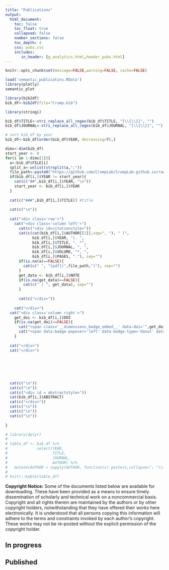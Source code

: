 ```yaml
---
title: "Publications"
output: 
  html_document:
    toc: false
    toc_float: true
    collapsed: false
    number_sections: false
    toc_depth: 4
    css: pubs.css
    includes:
       in_header: [g_analytics.html,header_pubs.html]
---
```


<style>
    .toc-content {
        padding-left: 10%;
        padding-right: 10%;
    }
</style>


```r
knitr::opts_chunk$set(message=FALSE,warning=FALSE, cache=FALSE)
```

<!--Note: publications are compiled in Rmarkdown directly from a .bib file. Slowly working on making this work. Below is a plot of the semantic similarity between the publications (using the BEAGLE Abstract vectors). Hover over the dots to see the title (still in beta).-->

```r
load('semantic_publicatins.RData')
library(plotly)
semantic_plot
```


```r
library(bib2df)
bib_df<-bib2df(file="Crump.bib")

library(stringi)

bib_df$TITLE<-stri_replace_all_regex(bib_df$TITLE, "[\\{\\}]", "")
bib_df$JOURNAL<-stri_replace_all_regex(bib_df$JOURNAL, "[\\{\\}]", "")

# sort bib_df by year
bib_df<-bib_df[order(bib_df$YEAR, decreasing=T),]

dims<-dim(bib_df)
start_year <- 0 
for(i in 1:dims[1]){
  a<-bib_df$FILE[i]
  split_a<-unlist(strsplit(a,";"))
  file_path<-paste0("https://github.com/CrumpLab/CrumpLab.github.io/raw/master/",split_a[1])
  if(bib_df[i,]$YEAR != start_year){
    cat(c("##",bib_df[i,]$YEAR, "\n"))
    start_year <- bib_df[i,]$YEAR
  }
  
  cat(c("###",bib_df[i,]$TITLE)) #title
  
  cat(c("\n"))
  
  cat("<div class='row'>")
    cat("<div class='column left'>")
      cat(c("<div id=citationstyle>"))
      cat(c(cat(bib_df[i,]$AUTHOR[[1]],sep=", "), " (",
            bib_df[i,]$YEAR, "). ",
            bib_df[i,]$TITLE, ". *",
            bib_df[i,]$JOURNAL, ", ",
            bib_df[i,]$VOLUME, "*, ",
            bib_df[i,]$PAGES, "."), sep="")
      if(is.na(a)==FALSE){
        cat(c(" ", "[pdf](",file_path,")"), sep="")
      }
      get_data <- bib_df[i,]$NOTE
      if(is.na(get_data)==FALSE){
        cat(c(" | ", get_data), sep="")
      }
      
      cat(c("</div>"))
    
    cat("</div>")
  cat("<div class='column right'>")
    get_doi <- bib_df[i,]$DOI
    if(is.na(get_doi)==FALSE){
      cat("<span class='__dimensions_badge_embed__' data-doi='",get_doi,"' data-style='small_circle' data-legend='hover-left' style = 'text-align:right;'></span>", sep="")
      cat("<span data-badge-popover='left' data-badge-type='donut' data-doi='",get_doi,"' data-hide-no-mentions='true' class='altmetric-embed' style = 'text-align:right;'></span>", sep="")
    }
  
  cat("</div>")
  cat("</div>")
  
  
  
  
  
    
  cat(c("\n"))
  cat(c("\n"))
  cat(c("<div id = abstractstyle>"))
  cat(bib_df[i,]$ABSTRACT)
  cat(c("</div>"))
  cat(c("\n"))
  cat(c("\n"))
  cat(c("\n"))
  
}

# library(dplyr)
# 
# table_df <- bib_df %>%
#             select(YEAR,
#                    TITLE,
#                    JOURNAL,
#                    AUTHOR) %>%
#   mutate(AUTHOR = sapply(AUTHOR, function(x) paste(x,collapse="; ")))
# 
# knitr::kable(table_df)

```


**Copyright Notice:** Some of the documents listed below are available for downloading. These have been provided as a means to ensure timely dissemination of scholarly and technical work on a noncommercial basis. Copyright and all rights therein are maintained by the authors or by other copyright holders, notwithstanding that they have offered their works here electronically. It is understood that all persons copying this information will adhere to the terms and constraints invoked by each author's copyright. These works may not be re-posted without the explicit permission of the copyright holder.

## In progress
 <script src="https://bibbase.org/show?bib=https://crumplab.github.io/Crump_inprogress.bib&jsonp=1&nocache=1&theme=side&authorFirst=1"></script> 

## Published
 <script src="https://bibbase.org/show?bib=https://crumplab.github.io/Crump.bib&jsonp=1&nocache=1&theme=side&authorFirst=1"></script> 


